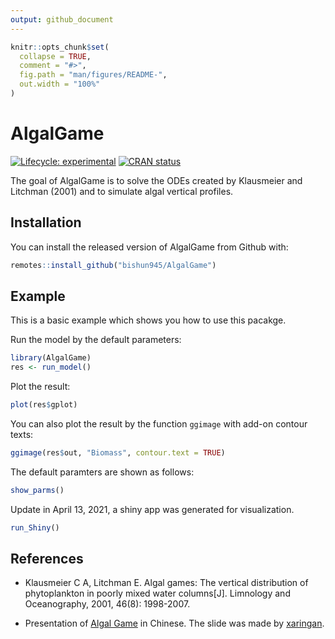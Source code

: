 ```yaml
---
output: github_document
---
```


<!-- README.md is generated from README.Rmd. Please edit that file -->

```r
knitr::opts_chunk$set(
  collapse = TRUE,
  comment = "#>",
  fig.path = "man/figures/README-",
  out.width = "100%"
)
```

# AlgalGame

<!-- badges: start -->
[![Lifecycle: experimental](https://img.shields.io/badge/lifecycle-experimental-orange.svg)](https://www.tidyverse.org/lifecycle/#experimental)
[![CRAN status](https://www.r-pkg.org/badges/version/AlgalGame)](https://CRAN.R-project.org/package=AlgalGame)
<!-- [![AppVeyor build status](https://ci.appveyor.com/api/projects/status/github/bishun945/AlgalGame?branch=master&svg=true)](https://ci.appveyor.com/project/bishun945/AlgalGame) -->
<!-- [![Travis build status](https://travis-ci.com/bishun945/AlgalGame.svg?branch=master)](https://travis-ci.com/bishun945/AlgalGame) -->
<!-- badges: end -->

The goal of AlgalGame is to solve the ODEs created by Klausmeier and Litchman (2001) and to simulate algal vertical profiles.

## Installation

You can install the released version of AlgalGame from Github with:

```r
remotes::install_github("bishun945/AlgalGame")
```

## Example

This is a basic example which shows you how to use this pacakge.

Run the model by the default parameters:

```r
library(AlgalGame)
res <- run_model()
```

Plot the result: 

```r
plot(res$gplot)
```


You can also plot the result by the function `ggimage` with add-on contour texts:

```r
ggimage(res$out, "Biomass", contour.text = TRUE)
```
The default paramters are shown as follows:

```r
show_parms()
```


Update in April 13, 2021, a shiny app was generated for visualization.

```r
run_Shiny()
```


## References

 + Klausmeier C A, Litchman E. Algal games: The vertical distribution of phytoplankton in poorly mixed water columns\[J\]. Limnology and Oceanography, 2001, 46(8): 1998-2007.
 
 + Presentation of [Algal Game](https://bishun945.github.io/presentation20201216/) in Chinese. The slide was made by [xaringan](https://github.com/yihui/xaringan).









